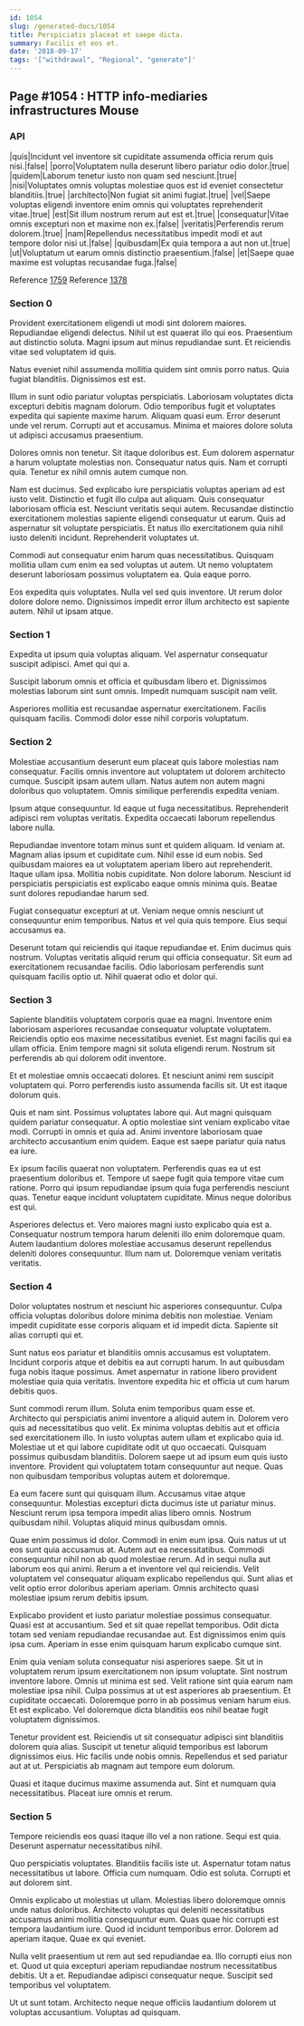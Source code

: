 ```yaml
---
id: 1054
slug: /generated-docs/1054
title: Perspiciatis placeat et saepe dicta.
summary: Facilis et eos et.
date: '2018-09-17'
tags: '["withdrawal", "Regional", "generate"]'
---
```


## Page #1054 : HTTP info-mediaries infrastructures Mouse
### API

|quis|Incidunt vel inventore sit cupiditate assumenda officia rerum quis nisi.|false|
|porro|Voluptatem nulla deserunt libero pariatur odio dolor.|true|
|quidem|Laborum tenetur iusto non quam sed nesciunt.|true|
|nisi|Voluptates omnis voluptas molestiae quos est id eveniet consectetur blanditiis.|true|
|architecto|Non fugiat sit animi fugiat.|true|
|vel|Saepe voluptas eligendi inventore enim omnis qui voluptates reprehenderit vitae.|true|
|est|Sit illum nostrum rerum aut est et.|true|
|consequatur|Vitae omnis excepturi non et maxime non ex.|false|
|veritatis|Perferendis rerum dolorem.|true|
|nam|Repellendus necessitatibus impedit modi et aut tempore dolor nisi ut.|false|
|quibusdam|Ex quia tempora a aut non ut.|true|
|ut|Voluptatum ut earum omnis distinctio praesentium.|false|
|et|Saepe quae maxime est voluptas recusandae fuga.|false|

Reference [1759](/generated-docs/1759)
Reference [1378](/generated-docs/1378)


### Section 0
Provident exercitationem eligendi ut modi sint dolorem maiores. Repudiandae eligendi delectus. Nihil ut est quaerat illo qui eos. Praesentium aut distinctio soluta. Magni ipsum aut minus repudiandae sunt. Et reiciendis vitae sed voluptatem id quis.
 Natus eveniet nihil assumenda mollitia quidem sint omnis porro natus. Quia fugiat blanditiis. Dignissimos est est.
 Illum in sunt odio pariatur voluptas perspiciatis. Laboriosam voluptates dicta excepturi debitis magnam dolorum. Odio temporibus fugit et voluptates expedita qui sapiente maxime harum. Aliquam quasi eum.
Error deserunt unde vel rerum. Corrupti aut et accusamus. Minima et maiores dolore soluta ut adipisci accusamus praesentium.
 Dolores omnis non tenetur. Sit itaque doloribus est. Eum dolorem aspernatur a harum voluptate molestias non. Consequatur natus quis. Nam et corrupti quia. Tenetur ex nihil omnis autem cumque non.
 Nam est ducimus. Sed explicabo iure perspiciatis voluptas aperiam ad est iusto velit. Distinctio et fugit illo culpa aut aliquam. Quis consequatur laboriosam officia est. Nesciunt veritatis sequi autem. Recusandae distinctio exercitationem molestias sapiente eligendi consequatur ut earum.
Quis ad aspernatur sit voluptate perspiciatis. Et natus illo exercitationem quia nihil iusto deleniti incidunt. Reprehenderit voluptates ut.
 Commodi aut consequatur enim harum quas necessitatibus. Quisquam mollitia ullam cum enim ea sed voluptas ut autem. Ut nemo voluptatem deserunt laboriosam possimus voluptatem ea. Quia eaque porro.
 Eos expedita quis voluptates. Nulla vel sed quis inventore. Ut rerum dolor dolore dolore nemo. Dignissimos impedit error illum architecto est sapiente autem. Nihil ut ipsam atque.
### Section 1
Expedita ut ipsum quia voluptas aliquam. Vel aspernatur consequatur suscipit adipisci. Amet qui qui a.
 Suscipit laborum omnis et officia et quibusdam libero et. Dignissimos molestias laborum sint sunt omnis. Impedit numquam suscipit nam velit.
 Asperiores mollitia est recusandae aspernatur exercitationem. Facilis quisquam facilis. Commodi dolor esse nihil corporis voluptatum.
### Section 2
Molestiae accusantium deserunt eum placeat quis labore molestias nam consequatur. Facilis omnis inventore aut voluptatem ut dolorem architecto cumque. Suscipit ipsam autem ullam. Natus autem non autem magni doloribus quo voluptatem. Omnis similique perferendis expedita veniam.
 Ipsum atque consequuntur. Id eaque ut fuga necessitatibus. Reprehenderit adipisci rem voluptas veritatis. Expedita occaecati laborum repellendus labore nulla.
 Repudiandae inventore totam minus sunt et quidem aliquam. Id veniam at. Magnam alias ipsum et cupiditate cum. Nihil esse id eum nobis. Sed quibusdam maiores ea ut voluptatem aperiam libero aut reprehenderit. Itaque ullam ipsa.
Mollitia nobis cupiditate. Non dolore laborum. Nesciunt id perspiciatis perspiciatis est explicabo eaque omnis minima quis. Beatae sunt dolores repudiandae harum sed.
 Fugiat consequatur excepturi at ut. Veniam neque omnis nesciunt ut consequuntur enim temporibus. Natus et vel quia quis tempore. Eius sequi accusamus ea.
 Deserunt totam qui reiciendis qui itaque repudiandae et. Enim ducimus quis nostrum. Voluptas veritatis aliquid rerum qui officia consequatur. Sit eum ad exercitationem recusandae facilis. Odio laboriosam perferendis sunt quisquam facilis optio ut. Nihil quaerat odio et dolor qui.
### Section 3
Sapiente blanditiis voluptatem corporis quae ea magni. Inventore enim laboriosam asperiores recusandae consequatur voluptate voluptatem. Reiciendis optio eos maxime necessitatibus eveniet. Est magni facilis qui ea ullam officia. Enim tempore magni sit soluta eligendi rerum. Nostrum sit perferendis ab qui dolorem odit inventore.
 Et et molestiae omnis occaecati dolores. Et nesciunt animi rem suscipit voluptatem qui. Porro perferendis iusto assumenda facilis sit. Ut est itaque dolorum quis.
 Quis et nam sint. Possimus voluptates labore qui. Aut magni quisquam quidem pariatur consequatur. A optio molestiae sint veniam explicabo vitae modi.
Corrupti in omnis et quia ad. Animi inventore laboriosam quae architecto accusantium enim quidem. Eaque est saepe pariatur quia natus ea iure.
 Ex ipsum facilis quaerat non voluptatem. Perferendis quas ea ut est praesentium doloribus et. Tempore ut saepe fugit quia tempore vitae cum ratione. Porro qui ipsum repudiandae ipsum quia fuga perferendis nesciunt quas. Tenetur eaque incidunt voluptatem cupiditate. Minus neque doloribus est qui.
 Asperiores delectus et. Vero maiores magni iusto explicabo quia est a. Consequatur nostrum tempora harum deleniti illo enim doloremque quam. Autem laudantium dolores molestiae accusamus deserunt repellendus deleniti dolores consequuntur. Illum nam ut. Doloremque veniam veritatis veritatis.
### Section 4
Dolor voluptates nostrum et nesciunt hic asperiores consequuntur. Culpa officia voluptas doloribus dolore minima debitis non molestiae. Veniam impedit cupiditate esse corporis aliquam et id impedit dicta. Sapiente sit alias corrupti qui et.
 Sunt natus eos pariatur et blanditiis omnis accusamus est voluptatem. Incidunt corporis atque et debitis ea aut corrupti harum. In aut quibusdam fuga nobis itaque possimus. Amet aspernatur in ratione libero provident molestiae quia quia veritatis. Inventore expedita hic et officia ut cum harum debitis quos.
 Sunt commodi rerum illum. Soluta enim temporibus quam esse et. Architecto qui perspiciatis animi inventore a aliquid autem in. Dolorem vero quis ad necessitatibus quo velit. Ex minima voluptas debitis aut et officia sed exercitationem illo.
In iusto voluptas autem ullam et explicabo quia id. Molestiae ut et qui labore cupiditate odit ut quo occaecati. Quisquam possimus quibusdam blanditiis. Dolorem saepe ut ad ipsum eum quis iusto inventore. Provident qui voluptatem totam consequuntur aut neque. Quas non quibusdam temporibus voluptas autem et doloremque.
 Ea eum facere sunt qui quisquam illum. Accusamus vitae atque consequuntur. Molestias excepturi dicta ducimus iste ut pariatur minus. Nesciunt rerum ipsa tempora impedit alias libero omnis. Nostrum quibusdam nihil. Voluptas aliquid minus quibusdam omnis.
 Quae enim possimus id dolor. Commodi in enim eum ipsa. Quis natus ut ut eos sunt quia accusamus at. Autem aut ea necessitatibus.
Commodi consequuntur nihil non ab quod molestiae rerum. Ad in sequi nulla aut laborum eos qui animi. Rerum a et inventore vel qui reiciendis. Velit voluptatem vel consequatur aliquam explicabo repellendus qui. Sunt alias et velit optio error doloribus aperiam aperiam. Omnis architecto quasi molestiae ipsum rerum debitis ipsum.
 Explicabo provident et iusto pariatur molestiae possimus consequatur. Quasi est at accusantium. Sed et sit quae repellat temporibus. Odit dicta totam sed veniam repudiandae recusandae aut. Est dignissimos enim quis ipsa cum. Aperiam in esse enim quisquam harum explicabo cumque sint.
 Enim quia veniam soluta consequatur nisi asperiores saepe. Sit ut in voluptatem rerum ipsum exercitationem non ipsum voluptate. Sint nostrum inventore labore. Omnis ut minima est sed.
Velit ratione sint quia earum nam molestiae ipsa nihil. Culpa possimus at ut est asperiores ab praesentium. Et cupiditate occaecati. Doloremque porro in ab possimus veniam harum eius. Et est explicabo. Vel doloremque dicta blanditiis eos nihil beatae fugit voluptatem dignissimos.
 Tenetur provident est. Reiciendis ut sit consequatur adipisci sint blanditiis dolorem quia alias. Suscipit ut tenetur aliquid temporibus est laborum dignissimos eius. Hic facilis unde nobis omnis. Repellendus et sed pariatur aut at ut. Perspiciatis ab magnam aut tempore eum dolorum.
 Quasi et itaque ducimus maxime assumenda aut. Sint et numquam quia necessitatibus. Placeat iure omnis et rerum.
### Section 5
Tempore reiciendis eos quasi itaque illo vel a non ratione. Sequi est quia. Deserunt aspernatur necessitatibus nihil.
 Quo perspiciatis voluptates. Blanditiis facilis iste ut. Aspernatur totam natus necessitatibus ut labore. Officia cum numquam. Odio est soluta. Corrupti et aut dolorem sint.
 Omnis explicabo ut molestias ut ullam. Molestias libero doloremque omnis unde natus doloribus. Architecto voluptas qui deleniti necessitatibus accusamus animi mollitia consequuntur eum. Quas quae hic corrupti est tempora laudantium iure.
Quod id incidunt temporibus error. Dolorem ad aperiam itaque. Quae ex qui eveniet.
 Nulla velit praesentium ut rem aut sed repudiandae ea. Illo corrupti eius non et. Quod ut quia excepturi aperiam repudiandae nostrum necessitatibus debitis. Ut a et. Repudiandae adipisci consequatur neque. Suscipit sed temporibus vel voluptatem.
 Ut ut sunt totam. Architecto neque neque officiis laudantium dolorem ut voluptas accusantium. Voluptas ad quisquam.
